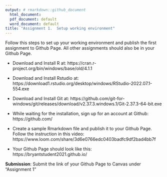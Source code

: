 ---
output: # rmarkdown::github_document
  html_document:
  pdf_document: default
  word_document: default
title: "Assignment 1.  Setup working environment" 
---

Follow this steps to set up your working environment and publish the first assignment to Github Page. All other assignments should also be in your Github Page. 

- Download and Install R at: https://cran.r-project.org/bin/windows/base/old/4.1.1

- Download and Install Rstudio at:
https://download1.rstudio.org/desktop/windows/RStudio-2022.07.1-554.exe

- Download and Install Git at: https://github.com/git-for-windows/git/releases/download/v2.37.3.windows.1/Git-2.37.3-64-bit.exe

- While waiting for the installation, sign up for an account at Github: https://github.com/

- Create a sample Rmarkdown file and publish it to your Github Page.  Follow the instruction in this video:   https://www.loom.com/share/3d6e0766edc0403badfc9df2bad4bb7f

- Your Github Page should look like this: https://bryantstudent2021.github.io/

**Submission**:  Submit the link of your Github Page to Canvas under "Assignment 1"



